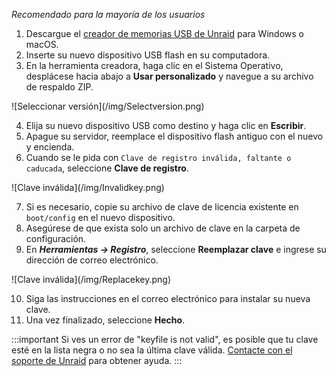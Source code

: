 *Recomendado para la mayoría de los usuarios*

1. Descargue el [creador de memorias USB de Unraid](https://unraid.net/download) para Windows o macOS.
2. Inserte su nuevo dispositivo USB flash en su computadora.
3. En la herramienta creadora, haga clic en el Sistema Operativo, desplácese hacia abajo a **Usar personalizado** y navegue a su archivo de respaldo ZIP.

<div style={{ margen: 'auto', maxAnchura: '600px', display: 'flex', flexDirection: 'columna', alignItems: 'centro' }}>
  ![Seleccionar versión](/img/Selectversion.png)
</div>

4. Elija su nuevo dispositivo USB como destino y haga clic en **Escribir**.
5. Apague su servidor, reemplace el dispositivo flash antiguo con el nuevo y encienda.
6. Cuando se le pida con `Clave de registro inválida, faltante o caducada`, seleccione **Clave de registro**.

<div style={{ margen: 'auto', maxAnchura: '600px', display: 'flex', flexDirection: 'columna', alignItems: 'centro' }}>
  ![Clave inválida](/img/Invalidkey.png)
</div>

7. Si es necesario, copie su archivo de clave de licencia existente en `boot/config` en el nuevo dispositivo.
8. Asegúrese de que exista solo un archivo de clave en la carpeta de configuración.
9. En ***Herramientas → Registro***, seleccione **Reemplazar clave** e ingrese su dirección de correo electrónico.

<div style={{ margen: 'auto', maxAnchura: '600px', display: 'flex', flexDirection: 'columna', alignItems: 'centro' }}>
  ![Clave inválida](/img/Replacekey.png)
</div>

10. Siga las instrucciones en el correo electrónico para instalar su nueva clave.
11. Una vez finalizado, seleccione **Hecho**.

:::important
Si ves un error de "keyfile is not valid", es posible que tu clave esté en la lista negra o no sea la última clave válida. [Contacte con el soporte de Unraid](https://unraid.net/support) para obtener ayuda.
:::
